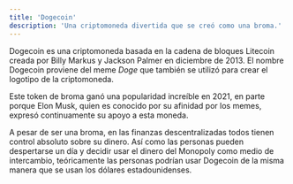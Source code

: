 ```yaml
---
title: 'Dogecoin'
description: 'Una criptomoneda divertida que se creó como una broma.'
---
```


Dogecoin es una criptomoneda basada en la cadena de bloques Litecoin creada por Billy Markus y Jackson Palmer en diciembre de 2013. El nombre Dogecoin proviene del meme _Doge_ que también se utilizó para crear el logotipo de la criptomoneda.

Este token de broma ganó una popularidad increíble en 2021, en parte porque Elon Musk, quien es conocido por su afinidad por los memes, expresó continuamente su apoyo a esta moneda.

A pesar de ser una broma, en las finanzas descentralizadas todos tienen control absoluto sobre su dinero. Así como las personas pueden despertarse un día y decidir usar el dinero del Monopoly como medio de intercambio, teóricamente las personas podrían usar Dogecoin de la misma manera que se usan los dólares estadounidenses.